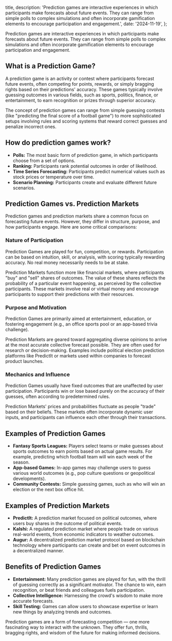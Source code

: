 
  title,
  description: 'Prediction games are interactive experiences in which participants make forecasts about future events. They can range from simple polls to complex simulations and often incorporate gamification elements to encourage participation and engagement.',
  date: '2024-11-19',
};

Prediction games are interactive experiences in which participants make forecasts about future events. They can range from simple polls to complex simulations and often incorporate gamification elements to encourage participation and engagement.

## What is a Prediction Game?

A prediction game is an activity or contest where participants forecast future events, often competing for points, rewards, or simply bragging rights based on their predictions' accuracy. These games typically involve guessing outcomes in various fields, such as sports, politics, finance, or entertainment, to earn recognition or prizes through superior accuracy.

The concept of prediction games can range from simple guessing contests (like "predicting the final score of a football game") to more sophisticated setups involving rules and scoring systems that reward correct guesses and penalize incorrect ones.

## How do prediction games work?

- **Polls:** The most basic form of prediction game, in which participants choose from a set of options.
- **Ranking:** Participants rank potential outcomes in order of likelihood.
- **Time Series Forecasting:** Participants predict numerical values such as stock prices or temperature over time.
- **Scenario Planning:** Participants create and evaluate different future scenarios.

## Prediction Games vs. Prediction Markets

Prediction games and prediction markets share a common focus on forecasting future events. However, they differ in structure, purpose, and how participants engage. Here are some critical comparisons:

### Nature of Participation

Prediction Games are played for fun, competition, or rewards. Participation can be based on intuition, skill, or analysis, with scoring typically rewarding accuracy. No real money necessarily needs to be at stake.

Prediction Markets function more like financial markets, where participants "buy" and "sell" shares of outcomes. The value of these shares reflects the probability of a particular event happening, as perceived by the collective participants. These markets involve real or virtual money and encourage participants to support their predictions with their resources.

### Purpose and Motivation

Prediction Games are primarily aimed at entertainment, education, or fostering engagement (e.g., an office sports pool or an app-based trivia challenge).

Prediction Markets are geared toward aggregating diverse opinions to arrive at the most accurate collective forecast possible. They are often used for research or decision-making. Examples include political election prediction platforms like PredictIt or markets used within companies to forecast product launches.

### Mechanics and Influence

Prediction Games usually have fixed outcomes that are unaffected by user participation. Participants win or lose based purely on the accuracy of their guesses, often according to predetermined rules.

Prediction Markets' prices and probabilities fluctuate as people "trade" based on their beliefs. These markets often incorporate dynamic user inputs, and participants can influence each other through their transactions.

## Examples of Prediction Games

- **Fantasy Sports Leagues:** Players select teams or make guesses about sports outcomes to earn points based on actual game results. For example, predicting which football team will win each week of the season.
- **App-based Games:** In-app games may challenge users to guess various world outcomes (e.g., pop culture questions or geopolitical developments).
- **Community Contests:** Simple guessing games, such as who will win an election or the next box office hit.

## Examples of Prediction Markets

- **PredictIt:** A prediction market focused on political outcomes, where users buy shares in the outcome of political events.
- **Kalshi:** A regulated prediction market where people trade on various real-world events, from economic indicators to weather outcomes.
- **Augur:** A decentralized prediction market protocol based on blockchain technology where participants can create and bet on event outcomes in a decentralized manner.

## Benefits of Prediction Games

- **Entertainment:** Many prediction games are played for fun, with the thrill of guessing correctly as a significant motivator. The chance to win, earn recognition, or beat friends and colleagues fuels participation.
- **Collective Intelligence:** Harnessing the crowd's wisdom to make more accurate forecasts.
- **Skill Testing:** Games can allow users to showcase expertise or learn new things by analyzing trends and outcomes.

Prediction games are a form of forecasting competition — one more fascinating way to interact with the unknown. They offer fun, thrills, bragging rights, and wisdom of the future for making informed decisions.
